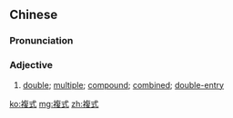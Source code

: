 {{also|复式}}
==Chinese==
{{zh-forms|s=复式}}

===Pronunciation===
{{zh-pron
|m=fùshì
|c=fuk1 sik1
|mn=hok-sek
|cat=a
}}

===Adjective===
{{zh-adj}}

# {{lb|zh|attributive}} [[double]]; [[multiple]]; [[compound]]; [[combined]]; {{lb|zh|accounting}} [[double-entry]]

[[ko:複式]]
[[mg:複式]]
[[zh:複式]]
